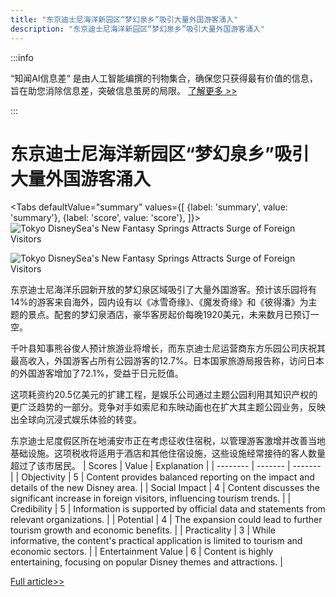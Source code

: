 ```yaml
---
title: "东京迪士尼海洋新园区“梦幻泉乡”吸引大量外国游客涌入"
description: "东京迪士尼海洋新园区“梦幻泉乡”吸引大量外国游客涌入"
---
```



:::info

“知闻AI信息差“ 是由人工智能编撰的刊物集合，确保您只获得最有价值的信息，旨在助您消除信息差，突破信息茧房的局限。  [了解更多 >>](/)

:::

# 东京迪士尼海洋新园区“梦幻泉乡”吸引大量外国游客涌入


<Tabs
	defaultValue="summary"
	values={[
	{label: 'summary', value: 'summary'},
	{label: 'score', value: 'score'},
]}>
<TabItem value="summary">
<img
  src="https://image.informedainews.com/2024/06/Eco-395-1717722909-0.jpg"
  alt="Tokyo DisneySea's New Fantasy Springs Attracts Surge of Foreign Visitors"
/>

<img
  src="https://image.informedainews.com/2024/06/Eco-Tsc-1717722909-1.jpg"
  alt="Tokyo DisneySea's New Fantasy Springs Attracts Surge of Foreign Visitors"
/>



东京迪士尼海洋乐园新开放的梦幻泉区域吸引了大量外国游客。预计该乐园将有14%的游客来自海外，园内设有以《冰雪奇缘》、《魔发奇缘》和《彼得潘》为主题的景点。配套的梦幻泉酒店，豪华客房起价每晚1920美元，未来数月已预订一空。

千叶县知事熊谷俊人预计旅游业将增长，而东京迪士尼运营商东方乐园公司庆祝其最高收入，外国游客占所有公园游客的12.7%。日本国家旅游局报告称，访问日本的外国游客增加了72.1%，受益于日元贬值。

这项耗资约20.5亿美元的扩建工程，是娱乐公司通过主题公园利用其知识产权的更广泛趋势的一部分。竞争对手如索尼和东映动画也在扩大其主题公园业务，反映出全球向沉浸式娱乐体验的转变。

东京迪士尼度假区所在地浦安市正在考虑征收住宿税，以管理游客激增并改善当地基础设施。这项税收将适用于酒店和其他住宿设施，这些设施经常接待的客人数量超过了该市居民。
</TabItem>
<TabItem value="score">
	| Scores     | Value   | Explanation |
	| -------- | ------- | ------- |
	| Objectivity  | 5    | Content provides balanced reporting on the impact and details of the new Disney area.    |
	| Social Impact | 4     | Content discusses the significant increase in foreign visitors, influencing tourism trends.    |
	| Credibility    | 5    | Information is supported by official data and statements from relevant organizations.    |
	| Potential    | 4    | The expansion could lead to further tourism growth and economic benefits.    |
	| Practicality    | 3    | While informative, the content's practical application is limited to tourism and economic sectors.    |
	| Entertainment Value    | 6    | Content is highly entertaining, focusing on popular Disney themes and attractions.    |
</TabItem>
</Tabs>

[Full article>>](https://asia.nikkei.com/Business/Media-Entertainment/Tokyo-Disney-debuts-new-area-as-foreign-visitors-pack-in)

